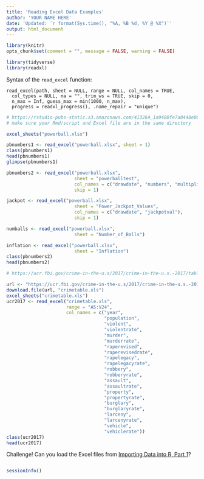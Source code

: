 ```yaml
---
title: 'Reading Excel Data Examples'
author: 'YOUR NAME HERE'
date: 'Updated: `r format(Sys.time(), "%A, %B %d, %Y @ %X")`'
output: html_document
---
```


```r
library(knitr)
opts_chunk$set(comment = "", message = FALSE, warning = FALSE)
```

```r
library(tidyverse)
library(readxl)
```


Syntax of the `read_excel` function:

    read_excel(path, sheet = NULL, range = NULL, col_names = TRUE,
      col_types = NULL, na = "", trim_ws = TRUE, skip = 0,
      n_max = Inf, guess_max = min(1000, n_max),
      progress = readxl_progress(), .name_repair = "unique")


```r
# https://rstudio-pubs-static.s3.amazonaws.com/413264_1a9480fe7a0448e0840d6cdb39b4ded2.html
# make sure your Rmd/script and Excel file are in the same directory

excel_sheets("powerball.xlsx")

pbnumbers1 <- read_excel("powerball.xlsx", sheet = 1)
class(pbnumbers1)
head(pbnumbers1)
glimpse(pbnumbers1)

pbnumbers2 <- read_excel("powerball.xlsx", 
                         sheet = "powerballtest", 
                         col_names = c("drawdate", "numbers", "multiplier"), 
                         skip = 1)

jackpot <- read_excel("powerball.xlsx",
                         sheet = "Power_Jackpot_Values",
                         col_names = c("drawdate", "jackpotval"),
                         skip = 1)

numballs <- read_excel("powerball.xlsx",
                         sheet = "Number_of_Balls")

inflation <- read_excel("powerball.xlsx",
                         sheet = "Inflation")
class(pbnumbers2)
head(pbnumbers2)
```


```r
# https://ucr.fbi.gov/crime-in-the-u.s/2017/crime-in-the-u.s.-2017/tables/table-1

url <- "https://ucr.fbi.gov/crime-in-the-u.s/2017/crime-in-the-u.s.-2017/tables/table-1/table-1.xls/output.xls"
download.file(url, "crimetable.xls")
excel_sheets("crimetable.xls")
ucr2017 <- read_excel("crimetable.xls", 
                      range = "A5:V24", 
                      col_names = c("year",
                                    "population",
                                    "violent",
                                    "violentrate",
                                    "murder",
                                    "murderrate",
                                    "raperevised",
                                    "raperevisedrate",
                                    "rapelegacy",
                                    "rapelegacyrate",
                                    "robbery", 
                                    "robberyrate",
                                    "assault",
                                    "assaultrate",
                                    "property",
                                    "propertyrate",
                                    "burglary",
                                    "burglaryrate",
                                    "larceny",
                                    "larcenyrate",
                                    "vehicle",
                                    "vehiclerate"))
class(ucr2017)
head(ucr2017)
```


Challenge! Can you load the Excel files from [Importing Data into R, Part 1](https://www.datacamp.com/courses/importing-data-in-r-part-1)?

```r

```


```r
sessionInfo()
```

